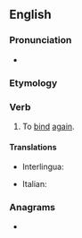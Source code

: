 ==English==

===Pronunciation===
* {{IPA|/ˈɹibaɪnd/|lang=en}}

===Etymology===
{{prefix|en|re|bind}}

===Verb===
{{en-verb|rebinds|rebinding|rebound}}

# To [[bind]] [[again]].

====Translations====
{{trans-top|to bind again}}
* Interlingua: {{t|ia|religar}}
{{trans-mid}}
* Italian: {{t|it|rifasciare}}
{{trans-bottom}}

===Anagrams===
* {{anagrams|en|bendir|binder|brined|inbred}}
